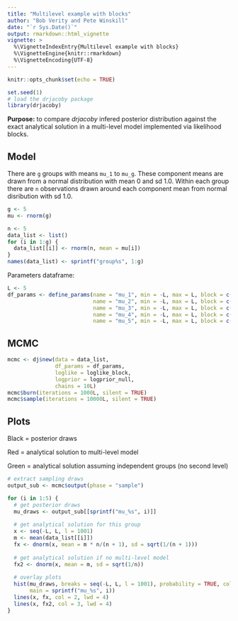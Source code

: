 ---
title: "Multilevel example with blocks"
author: "Bob Verity and Pete Winskill"
date: "`r Sys.Date()`"
output: rmarkdown::html_vignette
vignette: >
  %\VignetteIndexEntry{Multilevel example with blocks}
  %\VignetteEngine{knitr::rmarkdown}
  %\VignetteEncoding{UTF-8}
---

```{r setup, include=FALSE}
knitr::opts_chunk$set(echo = TRUE)
```

```{r, echo = FALSE}
set.seed(1)
# load the drjacoby package
library(drjacoby)
```

**Purpose:** to compare *drjacoby* infered posterior distribution against the exact analytical solution in a multi-level model implemented via likelihood blocks.

## Model

There are `g` groups with means `mu_1` to `mu_g`. These component means are drawn from a normal distribution with mean 0 and sd 1.0. Within each group there are `n` observations drawn around each component mean from normal disribution with sd 1.0.


```{r}
g <- 5
mu <- rnorm(g)

n <- 5
data_list <- list()
for (i in 1:g) {
  data_list[[i]] <- rnorm(n, mean = mu[i])
}
names(data_list) <- sprintf("group%s", 1:g)
```

Parameters dataframe:

```{r}
L <- 5
df_params <- define_params(name = "mu_1", min = -L, max = L, block = c(1, 6),
                           name = "mu_2", min = -L, max = L, block = c(2, 6),
                           name = "mu_3", min = -L, max = L, block = c(3, 6),
                           name = "mu_4", min = -L, max = L, block = c(4, 6),
                           name = "mu_5", min = -L, max = L, block = c(5, 6))
```

## MCMC

```{r cars}
mcmc <- dj$new(data = data_list,
               df_params = df_params,
               loglike = loglike_block,
               logprior = logprior_null,
               chains = 10L)
mcmc$burn(iterations = 1000L, silent = TRUE)
mcmc$sample(iterations = 10000L, silent = TRUE)
```

## Plots

Black = posterior draws

Red = analytical solution to multi-level model

Green = analytical solution assuming independent groups (no second level)

```{r, fig.width=6, fig.height=5}
# extract sampling draws
output_sub <- mcmc$output(phase = "sample")

for (i in 1:5) {
  # get posterior draws
  mu_draws <- output_sub[[sprintf("mu_%s", i)]]
  
  # get analytical solution for this group
  x <- seq(-L, L, l = 1001)
  m <- mean(data_list[[i]])
  fx <- dnorm(x, mean = m * n/(n + 1), sd = sqrt(1/(n + 1)))
  
  # get analytical solution if no multi-level model
  fx2 <- dnorm(x, mean = m, sd = sqrt(1/n))
  
  # overlay plots
  hist(mu_draws, breaks = seq(-L, L, l = 1001), probability = TRUE, col = "black",
       main = sprintf("mu_%s", i))
  lines(x, fx, col = 2, lwd = 4)
  lines(x, fx2, col = 3, lwd = 4)
}
```
